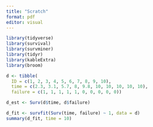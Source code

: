 ```yaml
---
title: "Scratch"
format: pdf
editor: visual
---
```


```r
library(tidyverse)
library(survival)
library(survminer)
library(tidyr)
library(kableExtra)
library(broom)
```

```r
d <- tibble(
  ID = c(1, 2, 3, 4, 5, 6, 7, 8, 9, 10),
  time = c(2.3, 3.1, 5.7, 8, 9.8, 10, 10, 10, 10, 10),
  failure = c(1, 1, 1, 1, 1, 0, 0, 0, 0, 0))
```

```r
d_est <- Surv(d$time, d$failure)

d_fit <- survfit(Surv(time, failure) ~ 1, data = d) 
summary(d_fit, time = 10)
```

